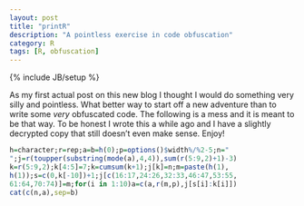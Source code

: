 ```yaml
---
layout: post
title: "printR"
description: "A pointless exercise in code obfuscation"
category: R
tags: [R, obfuscation]
---
```

{% include JB/setup %}

As my first actual post on this new blog I thought I would do something very silly and pointless.  What better way to start off a new adventure than to write some _very_ obfuscated code.  The following is a mess and it is meant to be that way.  To be honest I wrote this a while ago and I have a slightly decrypted copy that still doesn't even make sense.  Enjoy!

```r
h=character;r=rep;a=b=h(0);p=options()$width%/%2-5;n="
";j=r(toupper(substring(mode(a),4,4)),sum(r(5:9,2)+1)-3)
k=r(5:9,2);k[4:5]=7;k=cumsum(k+1);j[k]=n;m=paste(h(1), 
h(1));s=c(0,k[-10])+1;j[c(16:17,24:26,32:33,46:47,53:55,
61:64,70:74)]=m;for(i in 1:10)a=c(a,r(m,p),j[s[i]:k[i]])
cat(c(n,a),sep=b)
```